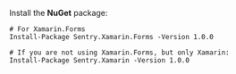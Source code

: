 Install the **NuGet** package:

```shell
# For Xamarin.Forms
Install-Package Sentry.Xamarin.Forms -Version 1.0.0

# If you are not using Xamarin.Forms, but only Xamarin:
Install-Package Sentry.Xamarin -Version 1.0.0
```
